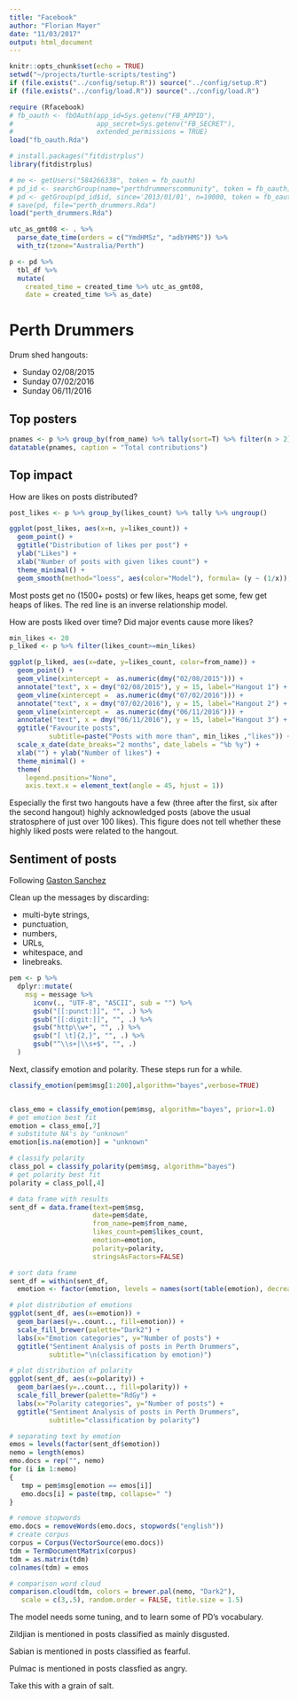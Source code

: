 ```yaml
---
title: "Facebook"
author: "Florian Mayer"
date: "11/03/2017"
output: html_document
---
```


```r
knitr::opts_chunk$set(echo = TRUE)
setwd("~/projects/turtle-scripts/testing")
if (file.exists("../config/setup.R")) source("../config/setup.R")
if (file.exists("../config/load.R")) source("../config/load.R")

require (Rfacebook)
# fb_oauth <- fbOAuth(app_id=Sys.getenv("FB_APPID"), 
#                     app_secret=Sys.getenv("FB_SECRET"), 
#                     extended_permissions = TRUE)
load("fb_oauth.Rda")

# install.packages("fitdistrplus")
library(fitdistrplus)
```


```r
# me <- getUsers("584266338", token = fb_oauth)
# pd_id <- searchGroup(name="perthdrummerscommunity", token = fb_oauth)
# pd <- getGroup(pd_id$id, since='2013/01/01', n=10000, token = fb_oauth)
# save(pd, file="perth_drummers.Rda")
load("perth_drummers.Rda")

utc_as_gmt08 <- . %>% 
  parse_date_time(orders = c("YmdHMSz", "adbYHMS")) %>% 
  with_tz(tzone="Australia/Perth")

p <- pd %>% 
  tbl_df %>%
  mutate(
    created_time = created_time %>% utc_as_gmt08,
    date = created_time %>% as_date) 

```

# Perth Drummers
Drum shed hangouts:

* Sunday 02/08/2015
* Sunday 07/02/2016
* Sunday 06/11/2016

## Top posters

```r
pnames <- p %>% group_by(from_name) %>% tally(sort=T) %>% filter(n > 2)
datatable(pnames, caption = "Total contributions")
```

## Top impact
How are likes on posts distributed?

```r
post_likes <- p %>% group_by(likes_count) %>% tally %>% ungroup()

ggplot(post_likes, aes(x=n, y=likes_count)) + 
  geom_point() +
  ggtitle("Distribution of likes per post") +
  ylab("Likes") +
  xlab("Number of posts with given likes count") +
  theme_minimal() +
  geom_smooth(method="loess", aes(color="Model"), formula= (y ~ (1/x)), se=T, linetype = 1)

```
Most posts get no (1500+ posts) or few likes, heaps get some, few get heaps of likes.
The red line is an inverse relationship model.


How are posts liked over time? Did major events cause more likes?
```r
min_likes <- 20
p_liked <- p %>% filter(likes_count>=min_likes)

ggplot(p_liked, aes(x=date, y=likes_count, color=from_name)) +
  geom_point() + 
  geom_vline(xintercept =  as.numeric(dmy("02/08/2015"))) +
  annotate("text", x = dmy("02/08/2015"), y = 15, label="Hangout 1") +
  geom_vline(xintercept =  as.numeric(dmy("07/02/2016"))) +
  annotate("text", x = dmy("07/02/2016"), y = 15, label="Hangout 2") +
  geom_vline(xintercept =  as.numeric(dmy("06/11/2016"))) +
  annotate("text", x = dmy("06/11/2016"), y = 15, label="Hangout 3") +  
  ggtitle("Favourite posts", 
          subtitle=paste("Posts with more than", min_likes ,"likes")) +
  scale_x_date(date_breaks="2 months", date_labels = "%b %y") +
  xlab("") + ylab("Number of likes") +
  theme_minimal() + 
  theme(
    legend.position="None",
    axis.text.x = element_text(angle = 45, hjust = 1))

```
Especially the first two hangouts have a few (three after the first, six after 
the second hangout) highly acknowledged posts (above the usual stratosphere of 
just over 100 likes). This figure does not tell whether these highly liked posts 
were related to the hangout.

## Sentiment of posts
Following [Gaston Sanchez](https://sites.google.com/site/miningtwitter/questions/sentiment/sentiment)

Clean up the messages by discarding:

* multi-byte strings,
* punctuation,
* numbers,
* URLs,
* whitespace, and
* linebreaks.

```r
pem <- p %>% 
  dplyr::mutate(
    msg = message %>% 
      iconv(., "UTF-8", "ASCII", sub = "") %>%
      gsub("[[:punct:]]", "", .) %>%
      gsub("[[:digit:]]", "", .) %>%
      gsub("http\\w+", "", .) %>%
      gsub("[ \t]{2,}", "", .) %>%
      gsub("^\\s+|\\s+$", "", .)
  )

```

Next, classify emotion and polarity. These steps run for a while.

```r

classify_emotion(pem$msg[1:200],algorithm="bayes",verbose=TRUE)


class_emo = classify_emotion(pem$msg, algorithm="bayes", prior=1.0)
# get emotion best fit
emotion = class_emo[,7]
# substitute NA's by "unknown"
emotion[is.na(emotion)] = "unknown"

# classify polarity
class_pol = classify_polarity(pem$msg, algorithm="bayes")
# get polarity best fit
polarity = class_pol[,4]

# data frame with results
sent_df = data.frame(text=pem$msg, 
                     date=pem$date,
                     from_name=pem$from_name,
                     likes_count=pem$likes_count,
                     emotion=emotion,
                     polarity=polarity, 
                     stringsAsFactors=FALSE)

# sort data frame
sent_df = within(sent_df,
  emotion <- factor(emotion, levels = names(sort(table(emotion), decreasing=TRUE))))

# plot distribution of emotions
ggplot(sent_df, aes(x=emotion)) +
  geom_bar(aes(y=..count.., fill=emotion)) +
  scale_fill_brewer(palette="Dark2") +
  labs(x="Emotion categories", y="Number of posts") +
  ggtitle("Sentiment Analysis of posts in Perth Drummers", 
          subtitle="\n(classification by emotion)")

# plot distribution of polarity
ggplot(sent_df, aes(x=polarity)) +
  geom_bar(aes(y=..count.., fill=polarity)) +
  scale_fill_brewer(palette="RdGy") +
  labs(x="Polarity categories", y="Number of posts") +
  ggtitle("Sentiment Analysis of posts in Perth Drummers", 
          subtitle="classification by polarity")

# separating text by emotion
emos = levels(factor(sent_df$emotion))
nemo = length(emos)
emo.docs = rep("", nemo)
for (i in 1:nemo)
{
   tmp = pem$msg[emotion == emos[i]]
   emo.docs[i] = paste(tmp, collapse=" ")
}

# remove stopwords
emo.docs = removeWords(emo.docs, stopwords("english"))
# create corpus
corpus = Corpus(VectorSource(emo.docs))
tdm = TermDocumentMatrix(corpus)
tdm = as.matrix(tdm)
colnames(tdm) = emos

# comparison word cloud
comparison.cloud(tdm, colors = brewer.pal(nemo, "Dark2"),
   scale = c(3,.5), random.order = FALSE, title.size = 1.5)
```
The model needs some tuning, and to learn some of PD's vocabulary.

Zildjian is mentioned in posts classified as mainly disgusted.

Sabian is mentioned in posts classified as fearful.

Pulmac is mentioned in posts classfied as angry.

Take this with a grain of salt.
